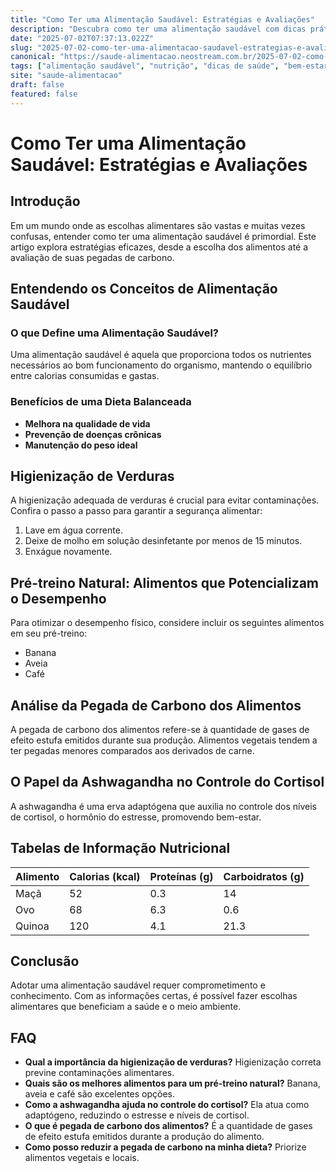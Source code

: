 ```yaml
---
title: "Como Ter uma Alimentação Saudável: Estratégias e Avaliações"
description: "Descubra como ter uma alimentação saudável com dicas práticas, análise de alimentos e estratégias para melhorar sua qualidade de vida."
date: "2025-07-02T07:37:13.022Z"
slug: "2025-07-02-como-ter-uma-alimentacao-saudavel-estrategias-e-avaliacoes"
canonical: "https://saude-alimentacao.neostream.com.br/2025-07-02-como-ter-uma-alimentacao-saudavel-estrategias-e-avaliacoes"
tags: ["alimentação saudável", "nutrição", "dicas de saúde", "bem-estar", "estratégias nutricionais"]
site: "saude-alimentacao"
draft: false
featured: false
---
```


# Como Ter uma Alimentação Saudável: Estratégias e Avaliações

## Introdução
Em um mundo onde as escolhas alimentares são vastas e muitas vezes confusas, entender como ter uma alimentação saudável é primordial. Este artigo explora estratégias eficazes, desde a escolha dos alimentos até a avaliação de suas pegadas de carbono.

## Entendendo os Conceitos de Alimentação Saudável
### O que Define uma Alimentação Saudável?
Uma alimentação saudável é aquela que proporciona todos os nutrientes necessários ao bom funcionamento do organismo, mantendo o equilíbrio entre calorias consumidas e gastas.

### Benefícios de uma Dieta Balanceada
- **Melhora na qualidade de vida**
- **Prevenção de doenças crônicas**
- **Manutenção do peso ideal**

## Higienização de Verduras
A higienização adequada de verduras é crucial para evitar contaminações. Confira o passo a passo para garantir a segurança alimentar:
1. Lave em água corrente.
2. Deixe de molho em solução desinfetante por menos de 15 minutos.
3. Enxágue novamente.

## Pré-treino Natural: Alimentos que Potencializam o Desempenho
Para otimizar o desempenho físico, considere incluir os seguintes alimentos em seu pré-treino:
- Banana
- Aveia
- Café

## Análise da Pegada de Carbono dos Alimentos
A pegada de carbono dos alimentos refere-se à quantidade de gases de efeito estufa emitidos durante sua produção. Alimentos vegetais tendem a ter pegadas menores comparados aos derivados de carne.

## O Papel da Ashwagandha no Controle do Cortisol
A ashwagandha é uma erva adaptógena que auxilia no controle dos níveis de cortisol, o hormônio do estresse, promovendo bem-estar.

## Tabelas de Informação Nutricional
| Alimento | Calorias (kcal) | Proteínas (g) | Carboidratos (g) |
|----------|----------------|---------------|------------------|
| Maçã     | 52             | 0.3           | 14               |
| Ovo      | 68             | 6.3           | 0.6              |
| Quinoa   | 120            | 4.1           | 21.3             |

## Conclusão
Adotar uma alimentação saudável requer comprometimento e conhecimento. Com as informações certas, é possível fazer escolhas alimentares que beneficiam a saúde e o meio ambiente.

## FAQ
- **Qual a importância da higienização de verduras?**
  Higienização correta previne contaminações alimentares.
- **Quais são os melhores alimentos para um pré-treino natural?**
  Banana, aveia e café são excelentes opções.
- **Como a ashwagandha ajuda no controle do cortisol?**
  Ela atua como adaptógeno, reduzindo o estresse e níveis de cortisol.
- **O que é pegada de carbono dos alimentos?**
  É a quantidade de gases de efeito estufa emitidos durante a produção do alimento.
- **Como posso reduzir a pegada de carbono na minha dieta?**
  Priorize alimentos vegetais e locais.